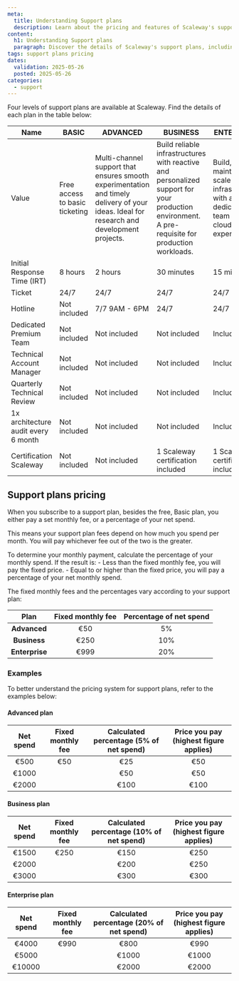 ```yaml
---
meta:
  title: Understanding Support plans
  description: Learn about the pricing and features of Scaleway's support plans
content:
  h1: Understanding Support plans
  paragraph: Discover the details of Scaleway's support plans, including pricing and what's included in each plan
tags: support plans pricing
dates:
  validation: 2025-05-26
  posted: 2025-05-26
categories:
  - support
---
```


Four levels of support plans are available at Scaleway. Find the details of each plan in the table below:

| Name | BASIC | ADVANCED | BUSINESS | ENTERPRISE |
| --- | --- | --- | --- | --- |
| Value | Free access to basic ticketing| Multi-channel support that ensures smooth experimentation and timely delivery of your ideas. Ideal for research and development projects. | Build reliable infrastructures with reactive and personalized support for your production environment. A pre-requisite for production workloads. | Build, maintain and scale your infrastructure with a dedicated team of cloud experts. |
| Initial Response Time (IRT) | 8 hours | 2 hours | 30 minutes | 15 minutes |
| Ticket | 24/7 | 24/7 | 24/7 | 24/7 |
| Hotline | Not included | 7/7 9AM - 6PM | 24/7 | 24/7 |
| Dedicated Premium Team | Not included | Not included | Not included | Included |
| Technical Account Manager | Not included | Not included | Not included | Included |
| Quarterly Technical Review | Not included | Not included | Not included | Included |
| 1x architecture audit every 6 month | Not included | Not included | Not included | Included |
| Certification Scaleway | Not included | Not included | 1 Scaleway certification included | 1 Scaleway certification included |


## Support plans pricing

When you subscribe to a support plan, besides the free, Basic plan, you either pay a set monthly fee, or a percentage of your net spend.

This means your support plan fees depend on how much you spend per month. You will pay whichever fee out of the two is the greater.

To determine your monthly payment, calculate the percentage of your monthly spend. If the result is:
    - Less than the fixed monthly fee, you will pay the fixed price.
    - Equal to or higher than the fixed price, you will pay a percentage of your net monthly spend.

The fixed monthly fees and the percentages vary according to your support plan:

| Plan            | Fixed monthly fee     | Percentage of net spend     |
| :--------------------------: | :----------------: | :----------------:  |
| **Advanced**        | €50         | 5%   |
| **Business**        | €250          |  10%  |
| **Enterprise**        | €999         |  20%  |

### Examples

To better understand the pricing system for support plans, refer to the examples below:

#### Advanced plan

| Net spend            | Fixed monthly fee     | Calculated percentage (5% of net spend)  | Price you pay (highest figure applies) |
| :--------------------------: | :----------------: | :----------------: | :----------------: |
| €500     | €50  | €25       | €50  |
| €1000      |   | €50         | €50  |
| €2000      |  |€100      |  €100   |


#### Business plan

| Net spend            | Fixed monthly fee     | Calculated percentage (10% of net spend) | Price you pay (highest figure applies) |
| :--------------------------: | :----------------: | :----------------: | :----------------: |
| €1500      | €250  | €150      |  €250  |
| €2000      |   | €200        | €250  |
| €3000     |  | €300      | €300  |



#### Enterprise plan

| Net spend            | Fixed monthly fee     |Calculated percentage (20% of net spend)  | Price you pay (highest figure applies) |
| :--------------------------: | :----------------: |:----------------: | :----------------:  |
| €4000      | €990 | €800      |  €990   |
| €5000      |   | €1000       | €1000  |
| €10000     |  | €2000       | €2000  |

